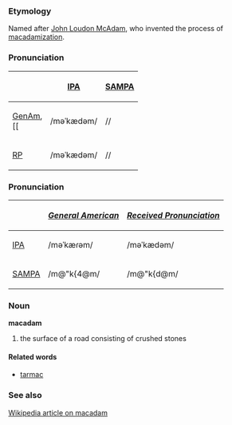 ===Etymology===
Named after [[w:John Loudon McAdam|John Loudon McAdam]], who invented the process of [[macadamization]].  

===Pronunciation===
{| border=1 cellpadding=5
! !! [[w:IPA|IPA]] !! [[w:SAMPA|SAMPA]]
|-
! [[GenAm]], <br> [[
| /məˈkædəm/ || //
|-
! [[RP]]
| /məˈkædəm/ || //
|}

===Pronunciation===
{| border=1 cellpadding=5
! !! ''[[w:General American|General American]]'' !! ''[[w:Received Pronunciation|Received Pronunciation]]''
|-
| [[w:IPA|IPA]] ||  /m&#601;&#712;k&aelig;ɾ&#601;m/ || /m&#601;&#712;k&aelig;d&#601;m/
|-
| [[w:SAMPA|SAMPA]] || /m@"k{4@m/ || /m@"k{d@m/
|}

===Noun===
'''macadam'''
# the surface of a road consisting of crushed stones

====Related words====
* [[tarmac]]

===See also===
[[w:macadam|Wikipedia article on macadam]]